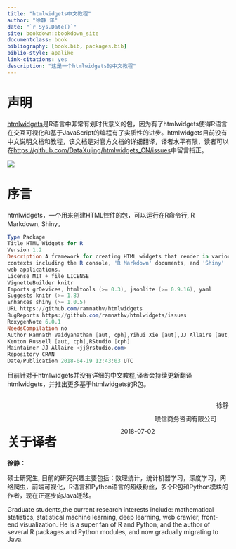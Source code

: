 ```yaml
--- 
title: "htmlwidgets中文教程"
author: "徐静 译"
date: "`r Sys.Date()`"
site: bookdown::bookdown_site
documentclass: book
bibliography: [book.bib, packages.bib]
biblio-style: apalike
link-citations: yes
description: "这是一个htmlwidgets的中文教程"
---
```



# 声明{-}

[htmlwidgets](https://CRAN.R-project.org/package=htmlwidgets)是R语言中非常有划时代意义的包，因为有了htmlwidgets使得R语言在交互可视化和基于JavaScript的编程有了实质性的进步。htmlwidgets目前没有中文说明文档和教程，该文档是对官方文档的详细翻译，译者水平有限，读者可以在<https://github.com/DataXujing/htmlwidgets_CN/issues>中留言指正。

![](libs/pic/cover.png)

# 序言{-}

htmlwidgets，一个用来创建HTML控件的包，可以运行在R命令行, R Markdown, Shiny。 

```powershell
Type Package
Title HTML Widgets for R
Version 1.2
Description A framework for creating HTML widgets that render in various
contexts including the R console, 'R Markdown' documents, and 'Shiny'
web applications.
License MIT + file LICENSE
VignetteBuilder knitr
Imports grDevices, htmltools (>= 0.3), jsonlite (>= 0.9.16), yaml
Suggests knitr (>= 1.8)
Enhances shiny (>= 1.0.5)
URL https://github.com/ramnathv/htmlwidgets
BugReports https://github.com/ramnathv/htmlwidgets/issues
RoxygenNote 6.0.1
NeedsCompilation no
Author Ramnath Vaidyanathan [aut, cph],Yihui Xie [aut],JJ Allaire [aut, cre],Joe Cheng [aut],
Kenton Russell [aut, cph],RStudio [cph]
Maintainer JJ Allaire <jj@rstudio.com>
Repository CRAN
Date/Publication 2018-04-19 12:43:03 UTC
```

目前针对于htmlwidgets并没有详细的中文教程,译者会持续更新翻译htmlwidgets，并推出更多基于htmlwidgets的R包。

<p style='float:right;'> 徐静  </p>

<br>

<p style='float:right;'> 联信商务咨询有限公司 </p>

<br>

<p style='float:right;'> 2018-07-02 </p>

# 关于译者{-}

**徐静：**

硕士研究生, 目前的研究兴趣主要包括：数理统计，统计机器学习，深度学习，网络爬虫，前端可视化，R语言和Python语言的超级粉丝，多个R包和Python模块的作者，现在正逐步向Java迁移。

Graduate students,the current research interests include: mathematical statistics, statistical machine learning, deep learning, web crawler, front-end visualization.
He is a super fan of R and Python, and the author of several R packages and Python modules, and now gradually migrating to Java.



